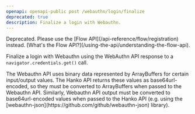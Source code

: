 ```yaml
---
openapi: openapi-public post /webauthn/login/finalize
deprecated: true
description: Finalize a login with Webauthn.
---
```


<Warning>
    Deprecated. Please use the [Flow API](/api-reference/flow/registration) instead. [What's the Flow API?](/using-the-api/understanding-the-flow-api).
</Warning>

Finalize a login with Webauthn using the WebAuthn API response to a `navigator.credentials.get()` call.

<Note>
    The Webauthn API uses binary data represented by ArrayBuffers for certain input/output values.
    The Hanko API returns these values as base64url-encoded, so they must be converted to ArrayBuffers
    when passed to the Webauthn API. Similarly, Webauthn API output must be converted to base64url-encoded values
    when passed to the Hanko API (e.g. using the [webauthn-json](https://github.com/github/webauthn-json) library).
</Note>